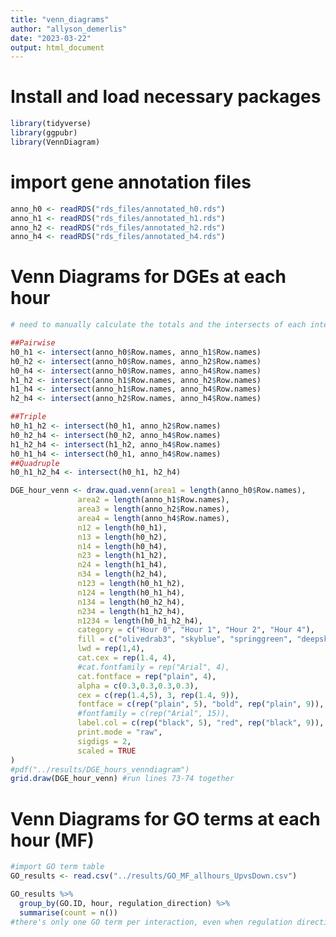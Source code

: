 ```yaml
---
title: "venn_diagrams"
author: "allyson_demerlis"
date: "2023-03-22"
output: html_document
---
```

# Install and load necessary packages
```r
library(tidyverse) 
library(ggpubr)
library(VennDiagram)
```

# import gene annotation files
```r
anno_h0 <- readRDS("rds_files/annotated_h0.rds")
anno_h1 <- readRDS("rds_files/annotated_h1.rds")
anno_h2 <- readRDS("rds_files/annotated_h2.rds")
anno_h4 <- readRDS("rds_files/annotated_h4.rds")
```


# Venn Diagrams for DGEs at each hour
```r
# need to manually calculate the totals and the intersects of each interaction (0-1, 0-2, 0-4, 1-2, 1-4, 2-4)

##Pairwise
h0_h1 <- intersect(anno_h0$Row.names, anno_h1$Row.names)
h0_h2 <- intersect(anno_h0$Row.names, anno_h2$Row.names)
h0_h4 <- intersect(anno_h0$Row.names, anno_h4$Row.names)
h1_h2 <- intersect(anno_h1$Row.names, anno_h2$Row.names)
h1_h4 <- intersect(anno_h1$Row.names, anno_h4$Row.names)
h2_h4 <- intersect(anno_h2$Row.names, anno_h4$Row.names)

##Triple
h0_h1_h2 <- intersect(h0_h1, anno_h2$Row.names)
h0_h2_h4 <- intersect(h0_h2, anno_h4$Row.names)
h1_h2_h4 <- intersect(h1_h2, anno_h4$Row.names)
h0_h1_h4 <- intersect(h0_h1, anno_h4$Row.names)
##Quadruple
h0_h1_h2_h4 <- intersect(h0_h1, h2_h4)

DGE_hour_venn <- draw.quad.venn(area1 = length(anno_h0$Row.names),
               area2 = length(anno_h1$Row.names),
               area3 = length(anno_h2$Row.names),
               area4 = length(anno_h4$Row.names),
               n12 = length(h0_h1),
               n13 = length(h0_h2),
               n14 = length(h0_h4),
               n23 = length(h1_h2),
               n24 = length(h1_h4),
               n34 = length(h2_h4),
               n123 = length(h0_h1_h2),
               n124 = length(h0_h1_h4),
               n134 = length(h0_h2_h4),
               n234 = length(h1_h2_h4),
               n1234 = length(h0_h1_h2_h4),
               category = c("Hour 0", "Hour 1", "Hour 2", "Hour 4"),
               fill = c("olivedrab3", "skyblue", "springgreen", "deepskyblue"),
               lwd = rep(1,4),
               cat.cex = rep(1.4, 4),
               #cat.fontfamily = rep("Arial", 4),
               cat.fontface = rep("plain", 4),
               alpha = c(0.3,0.3,0.3,0.3),
               cex = c(rep(1.4,5), 3, rep(1.4, 9)),
               fontface = c(rep("plain", 5), "bold", rep("plain", 9)),
               #fontfamily = c(rep("Arial", 15)),
               label.col = c(rep("black", 5), "red", rep("black", 9)),
               print.mode = "raw",
               sigdigs = 2,
               scaled = TRUE
) 
#pdf("../results/DGE_hours_venndiagram")
grid.draw(DGE_hour_venn) #run lines 73-74 together

```


# Venn Diagrams for GO terms at each hour (MF)
```r
#import GO term table
GO_results <- read.csv("../results/GO_MF_allhours_UpvsDown.csv")

GO_results %>% 
  group_by(GO.ID, hour, regulation_direction) %>% 
  summarise(count = n())
#there's only one GO term per interaction, even when regulation direction is removed, so this wouldn't be a meaningful analysis
```
